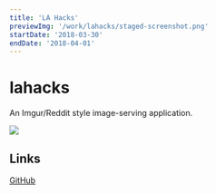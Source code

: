 ```yaml
---
title: 'LA Hacks'
previewImg: '/work/lahacks/staged-screenshot.png'
startDate: '2018-03-30'
endDate: '2018-04-01'
---
```


# lahacks

An Imgur/Reddit style image-serving application.

<img src={previewImg} />

## Links

[GitHub](https://github.com/DamSenViet/lahacks)
